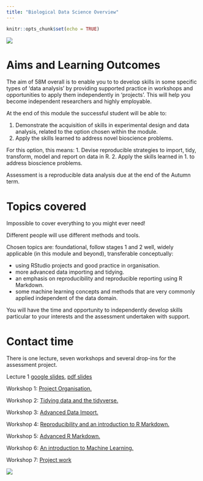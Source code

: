 ```yaml
---
title: "Biological Data Science Overview"
---
```


```r
knitr::opts_chunk$set(echo = TRUE)
```

![](`r here::here("pics", "58M.png")`)

# Aims and Learning Outcomes

The aim of 58M overall is to enable you to to develop skills in some specific types of ‘data analysis’ by providing supported practice in workshops and opportunities to apply them independently in ‘projects’. This will help you become independent researchers and highly employable.

At the end of this module the successful student will be able to:

1. Demonstrate the acquisition of skills in experimental design and data analysis, related to the option chosen within the module.  
2. Apply the skills learned to address novel bioscience problems.  

For this option, this means:
1. Devise reproducible strategies to import, tidy, transform, model and report on data in R.
2. Apply the skills learned in 1. to address bioscience problems.

Assessment is a reproducible data analysis due at the end of the Autumn term.

# Topics covered

Impossible to cover everything to you might ever need!

Different people will use different methods and tools.

Chosen topics are: foundational, follow stages 1 and 2 well, widely applicable (in this module and beyond), transferable conceptually:

* using RStudio projects and good practice in organisation.  
* more advanced data importing and tidying.  
* an emphasis on reproducibility and reproducible reporting using R Markdown.  
* some machine learning concepts and methods that are very commonly applied independent of the data domain.

You will have the time and opportunity to independently develop skills particular to your interests and the assessment undertaken with support.


# Contact time
There is one lecture, seven workshops and several drop-ins for the assessment project.

Lecture 1 [google slides](https://docs.google.com/presentation/d/14sedkBZDdOSzJlxX101I2_p8xEmNgJjkHpWM6MKvSJo/edit?usp=sharing), [pdf slides](L1_Introduction_to_Data Science.pdf)

Workshop 1: [Project Organisation.](workshops/01_project_organisation.html)

Workshop 2: [Tidying data and the tidyverse.](workshops/02_tidying_data.html)

Workshop 3: [Advanced Data Import.](workshops/03_advanced_data_import.html)

Workshop 4: [Reproducibility and an introduction to R Markdown.](workshops/01_project_organisation.html)

Workshop 5: [Advanced R Markdown.](workshops/01_project_organisation.html)

Workshop 6: [An introduction to Machine Learning.](workshops/01_project_organisation.html)

Workshop 7: [Project work](workshops/01_project_organisation.html)


![](`r here::here("pics", "58M.png")`)